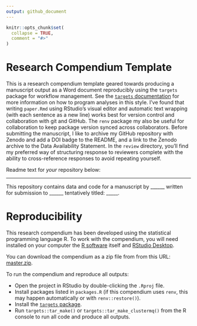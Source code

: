 ```yaml
---
output: github_document
---
```


<!-- README.md is generated from README.Rmd. Please edit that file -->

```r
knitr::opts_chunk$set(
  collapse = TRUE,
  comment = "#>"
)
```

# Research Compendium Template

This is a research compendium template geared towards producing a manuscript output as a Word document reproducibly using the `targets` package for workflow management.
See the [`targets` documentation](https://docs.ropensci.org/targets/) for more information on how to program analyses in this style.
I've found that writing `paper.Rmd` using RStudio's visual editor and automatic text wrapping (with each sentence as a new line) works best for version control and collaboration with git and GitHub.
The `renv` package my also be useful for collaboration to keep package version synced across collaborators.
Before submitting the manuscript, I like to archive my GitHub repository with Zenodo and add a DOI badge to the README, and a link to the Zenodo archive to the Data Availability Statement.
In the `review` directory, you'll find my preferred way of structuring response to reviewers complete with the ability to cross-reference responses to avoid repeating yourself.

Readme text for *your* repository below:

------------------------------------------------------------------------

<!-- badges: start -->

<!-- badges: end -->

This repository contains data and code for a manuscript by \_\_\_\_\_\_ written for submission to \_\_\_\_\_\_ tentatively titled: \_\_\_\_\_.

# Reproducibility

This research compendium has been developed using the statistical programming language R.
To work with the compendium, you will need installed on your computer the [R software](https://cloud.r-project.org/) itself and [RStudio Desktop](https://rstudio.com/products/rstudio/download/).

You can download the compendium as a zip file from from this URL: [master.zip](/archive/master.zip).

To run the compendium and reproduce all outputs:

-   Open the project in RStudio by double-clicking the `.Rproj` file.
-   Install packages listed in `packages.R` (if this compendium uses `renv`, this may happen automatically or with `renv::restore()`).
-   Install the [`targets` package](https://docs.ropensci.org/targets/).
-   Run `targets::tar_make()` or `targets::tar_make_clustermq()` from the R console to run all code and produce all outputs.
